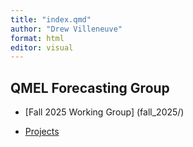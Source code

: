 ```yaml
---
title: "index.qmd"
author: "Drew Villeneuve"
format: html
editor: visual
---
```


## QMEL Forecasting Group

-   [Fall 2025 Working Group] (fall_2025/)

-   [Projects](projects/)
